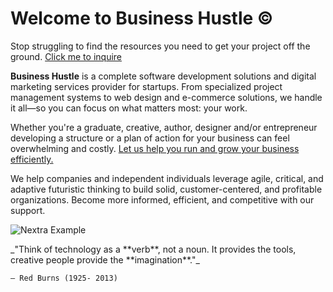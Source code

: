


<script async src="https://tally.so/widgets/embed.js"></script>

# Welcome to Business Hustle ©

Stop struggling to find the resources you need to get your project off the ground. <a href="https://tally.so#tally-open=wdW7ZN&tally-emoji-text=👋&tally-emoji-animation=wave">Click me to inquire</a>


**Business Hustle** is a complete software development solutions and digital marketing services provider for startups. From specialized  project management systems to web design and e-commerce solutions, we handle it all—so you can focus on what matters most: your work. 

Whether you're a graduate,  creative, author, designer and/or entrepreneur developing a structure or a plan of action for your business can feel overwhelming and costly. <a href="https://www.businesshustle.co.za/Productivity">Let us help you run and grow your business efficiently.</a>

We help companies and independent individuals leverage agile, critical, and adaptive futuristic thinking to build solid, customer-centered, and profitable organizations. Become more informed, efficient, and competitive with our support.

<Bleed>![Nextra Example](../public/Hpg2.gif)</Bleed>

<Bleed>
  <div style={{ border: '1px solid #888', padding: '4rem 2.5rem', textAlign: 'center' }}>
    _"Think of technology as a **verb**, not a noun. It provides the tools, creative people provide the **imagination**."_

    — Red Burns (1925- 2013)

  </div>
</Bleed>
